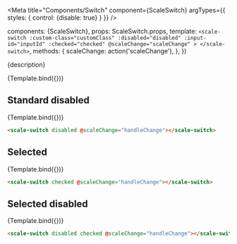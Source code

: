 
<Meta
  title="Components/Switch"
  component={ScaleSwitch}
  argTypes={{
    styles: {
      control: {disable: true}
    }
  }}
/>

  components: {ScaleSwitch},
  props: ScaleSwitch.props,
  template: `
    <scale-switch
      :custom-class="customClass"
      :disabled="disabled"
      :input-id="inputId"
      :checked="checked"
      @scaleChange="scaleChange"
    >
    </scale-switch>
  `,
  methods: {
    scaleChange: action('scaleChange'),
  },
})

<Description>{description}</Description>

<Preview withSource="none">
  <Story
    name="Standard"
  >
    {Template.bind({})}
  </Story>
</Preview>

<Props story="Standard"/>


## Standard disabled

<Preview withSource="none">
  <Story
    name="Standard disabled"
    args={{
      disabled: true,
    }}
  >
    {Template.bind({})}
  </Story>
</Preview>

```html
<scale-switch disabled @scaleChange="handleChange"></scale-switch>
```


## Selected

<Preview withSource="none">
  <Story
    name="Selected"
    args={{
      checked: true,
    }}
  >
    {Template.bind({})}
  </Story>
</Preview>

```html
<scale-switch checked @scaleChange="handleChange"></scale-switch>
```


## Selected disabled

<Preview withSource="none">
    <Story
      name="Selected disabled"
      args={{
        disabled: true,
        checked: true,
      }}
    >
      {Template.bind({})}
    </Story>
</Preview>

```html
<scale-switch disabled checked @scaleChange="handleChange"></scale-switch>
```
